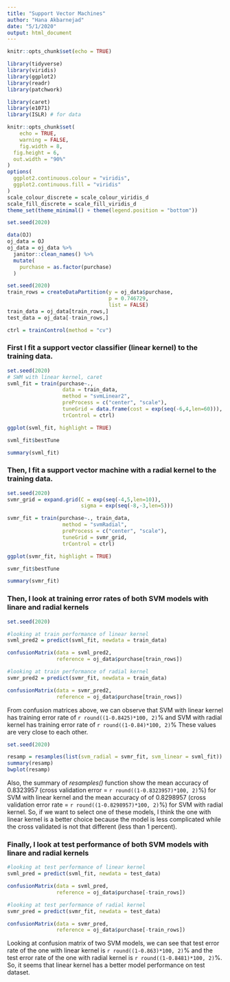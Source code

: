 ```yaml
---
title: "Support Vector Machines"
author: "Hana Akbarnejad"
date: "5/1/2020"
output: html_document
---
```


```r
knitr::opts_chunk$set(echo = TRUE)

library(tidyverse)
library(viridis)
library(ggplot2)
library(readr)
library(patchwork)

library(caret)
library(e1071)
library(ISLR) # for data

knitr::opts_chunk$set(
	echo = TRUE,
	warning = FALSE,
	fig.width = 8, 
  fig.height = 6,
  out.width = "90%"
)
options(
  ggplot2.continuous.colour = "viridis",
  ggplot2.continuous.fill = "viridis"
)
scale_colour_discrete = scale_colour_viridis_d
scale_fill_discrete = scale_fill_viridis_d
theme_set(theme_minimal() + theme(legend.position = "bottom"))

set.seed(2020)
```


```r

data(OJ)
oj_data = OJ
oj_data = oj_data %>% 
  janitor::clean_names() %>% 
  mutate(
    purchase = as.factor(purchase)
  )

set.seed(2020)
train_rows = createDataPartition(y = oj_data$purchase,
                                 p = 0.746729,
                                 list = FALSE)
train_data = oj_data[train_rows,]
test_data = oj_data[-train_rows,]

ctrl = trainControl(method = "cv")
```

### First I fit a support vector classifier (linear kernel) to the training data.
```r

set.seed(2020)
# SWM with linear kernel, caret
svml_fit = train(purchase~.,
                  data = train_data,
                  method = "svmLinear2",
                  preProcess = c("center", "scale"),
                  tuneGrid = data.frame(cost = exp(seq(-6,4,len=60))),
                  trControl = ctrl)

ggplot(svml_fit, highlight = TRUE)

svml_fit$bestTune

summary(svml_fit)
```

### Then, I fit a support vector machine with a radial kernel to the training data.
```r

set.seed(2020)
svmr_grid = expand.grid(C = exp(seq(-4,5,len=10)),
                        sigma = exp(seq(-8,-3,len=5)))

svmr_fit = train(purchase~., train_data,
                  method = "svmRadial",
                  preProcess = c("center", "scale"),
                  tuneGrid = svmr_grid,
                  trControl = ctrl)

ggplot(svmr_fit, highlight = TRUE)

svmr_fit$bestTune

summary(svmr_fit)
```

### Then, I look at training error rates of both SVM models with linare and radial kernels
```r

set.seed(2020)

#looking at train performance of linear kernel
svml_pred2 = predict(svml_fit, newdata = train_data)

confusionMatrix(data = svml_pred2,
                reference = oj_data$purchase[train_rows])

#looking at train performance of radial kernel
svmr_pred2 = predict(svmr_fit, newdata = train_data)

confusionMatrix(data = svmr_pred2,
                reference = oj_data$purchase[train_rows])
```

From confusion matrices above, we can observe that SVM with linear kernel has training error rate of `r round((1-0.8425)*100, 2)`% and SVM with radial kernel has training error rate of `r round((1-0.84)*100, 2)`% These values are very close to each other. 

```r

set.seed(2020)

resamp = resamples(list(svm_radial = svmr_fit, svm_linear = svml_fit))
summary(resamp)
bwplot(resamp)
```

Also, the summary of *resamples()* function show the mean accuracy of 0.8323957 (cross validation error = `r round((1-0.8323957)*100, 2)`%) for SVM with linear kernel and the mean accuracy of of 0.8298957 (cross validation error rate = `r round((1-0.8298957)*100, 2)`%) for SVM with radial kernel. So, if we want to select one of these models, I think the one with linear kernel is a better choice because the model is less complicated while the cross validated is not that different (less than 1 percent).




### Finally, I look at test performance of both SVM models with linare and radial kernels
```r

#looking at test performance of linear kernel
svml_pred = predict(svml_fit, newdata = test_data)

confusionMatrix(data = svml_pred,
                reference = oj_data$purchase[-train_rows])

#looking at test performance of radial kernel
svmr_pred = predict(svmr_fit, newdata = test_data)

confusionMatrix(data = svmr_pred,
                reference = oj_data$purchase[-train_rows])
```

Looking at confusion matrix of two SVM models, we can see that test error rate of the one with linear kernel is `r round((1-0.863)*100, 2)`% and the test error rate of the one with radial kernel is `r round((1-0.8481)*100, 2)`%. So, it seems that linear kernel has a better model performance on test dataset.
